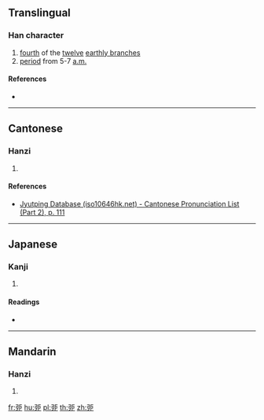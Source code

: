 {{also|卯}}
==Translingual==

===Han character===
{{Han char|rn=63|rad=戶|as=03|sn=7|four=|canj=NSMLS}}

# [[fourth]] of the [[twelve]] [[earthly branch]]es
# [[period]] from 5-7 [[a.m.]]

====References====
* {{Han ref|kx=0415.080|dkj=11708|dj=0759.120|hdz=10053.150|uh=623C|ud=25148}}

----

==Cantonese==

===Hanzi===
{{yue-hanzi|jyut=[[maau5]]|y=maau5}}

# {{defn|lang=yue|sort=戶03}}

====References====
* [http://www.iso10646hk.net/jp/document/download.jsp Jyutping Database (iso10646hk.net) - Cantonese Pronunciation List (Part 2), p. 111]

----

==Japanese==

===Kanji===
{{ja-kanji|grade=|rs=戶03}}

# {{defn|lang=ja|sort=戶03}}

====Readings====
* {{ja-readings|on=[[ぼう]] (bō)|kun=}}

----

==Mandarin==

===Hanzi===
{{cmn-hanzi|pin=[[mǎo]] ([[mao3]])|wg=mao<sup>3</sup>}}

# {{defn|lang=cmn|sort=戶03}}

[[fr:戼]]
[[hu:戼]]
[[pl:戼]]
[[th:戼]]
[[zh:戼]]